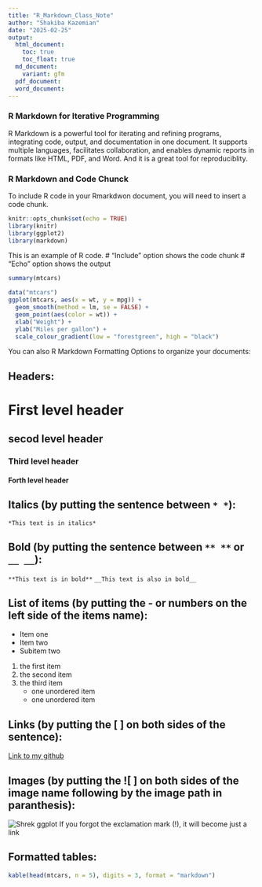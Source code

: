 ```yaml
---
title: "R_Markdown_Class_Note"
author: "Shakiba Kazemian"
date: "2025-02-25"
output:
  html_document:
    toc: true
    toc_float: true
  md_document:
    variant: gfm
  pdf_document:
  word_document:
---
```

### R Markdown for Iterative Programming

R Markdown is a powerful tool for iterating and refining programs, integrating code, output, and documentation in one document. It supports multiple languages, facilitates collaboration, and enables dynamic reports in formats like HTML, PDF, and Word.
And it is a great tool for reproduciblity.

### R Markdown and Code Chunck

To include R code in your Rmarkdwon document, you will need to insert a code chunk.

```r
knitr::opts_chunk$set(echo = TRUE)
library(knitr)
library(ggplot2)
library(markdown)
```


This is an example of R code.
# "Include" option shows the code chunk
# "Echo" option shows the output
```r
summary(mtcars)
```
```r
data("mtcars")
ggplot(mtcars, aes(x = wt, y = mpg)) +
  geom_smooth(method = lm, se = FALSE) +
  geom_point(aes(color = wt)) +
  xlab("Weight") + 
  ylab("Miles per gallon") +
  scale_colour_gradient(low = "forestgreen", high = "black")
```
You can also R Markdown Formatting Options to organize your documents:

## Headers:

# First level header
## secod level header
### Third level header
#### Forth level header

## Italics (by putting the sentence between `* *`):

`*This text is in italics*`

## Bold (by putting the sentence between `** **` or `__ __`):

`**This text is in bold**`
`__This text is also in bold__`

## List of items (by putting the - or numbers on the left side of the items name):

- Item one
- Item two
 - Subitem two
 
1. the first item
2. the second item
3. the third item
    - one unordered item
    - one unordered item

## Links (by putting the [ ] on both sides of the sentence):
[Link to my github](https://github.com/szk0263/PLPA6820_SK)

## Images (by putting the ![ ] on both sides of the image name following by the image path in paranthesis):

![Shrek ggplot](shrek.jpg)
If you forgot the exclamation mark (!), it will become just a link

## Formatted tables:
```r
kable(head(mtcars, n = 5), digits = 3, format = "markdown")
```

